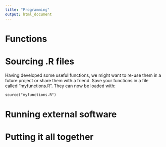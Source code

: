 ```yaml
---
title: "Programming"
output: html_document
---
```


# Functions

# Sourcing .R files

Having developed some useful functions, we might want to re-use them in a future project or share them with a friend. Save your functions in a file called "myfunctions.R". They can now be loaded with:

```
source("myfunctions.R")
```


# Running external software



# Putting it all together





